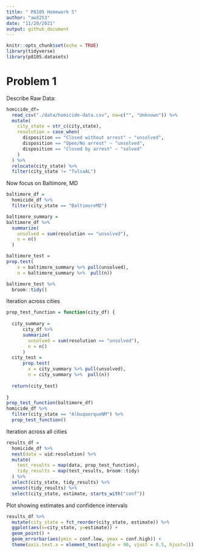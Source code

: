 ```yaml
---
title: " P8105 Homework 5"
author: "aw3253"
date: "11/20/2021"
output: github_document
---
```


```r
knitr::opts_chunk$set(echo = TRUE)
library(tidyverse)
library(p8105.datasets)
```

# Problem 1

Describe Raw Data:

```r
homicide_df=
  read_csv("./data/homicide-data.csv", na=c("", "Unknown")) %>% 
  mutate(
    city_state = str_c(city,state),
    resolution = case_when(
      disposition == "Closed without arrest" ~ "unsolved",
      disposition == "Open/No arrest" ~ "unsolved",
      disposition == "Closed by arrest" ~ "solved"
    )
  ) %>% 
  relocate(city_state) %>% 
  filter(city_state != "TulsaAL")
```


Now focus on Baltimore, MD 

```r
baltimore_df =
  homicide_df %>% 
  filter(city_state == "BaltimoreMD")

baltimore_summary = 
baltimore_df %>% 
  summarize(
    unsolved = sum(resolution == "unsolved"),
    n = n()
  )

baltimore_test =
prop.test(
    x = baltimore_summary %>% pull(unsolved),
    n = baltimore_summary %>%  pull(n))

baltimore_test %>% 
  broom::tidy()
```

Iteration across cities

```r
prop_test_function = function(city_df) {
  
  city_summary = 
      city_df %>% 
      summarize(
        unsolved = sum(resolution == "unsolved"),
        n = n()
      )
  city_test =
      prop.test(
        x = city_summary %>% pull(unsolved),
        n = city_summary %>%  pull(n))
  
  return(city_test)
  
}
prop_test_function(baltimore_df)
homicide_df %>% 
  filter(city_state == "AlbuquerqueNM") %>% 
  prop_test_function()
```

Iteration across all cities

```r
results_df =
  homicide_df %>% 
  nest(data = uid:resolution) %>% 
  mutate(
    test_results = map(data, prop_test_function),
    tidy_results = map(test_results, broom::tidy)
  ) %>%  
  select(city_state, tidy_results) %>% 
  unnest(tidy_results) %>% 
  select(city_state, estimate, starts_with("conf"))
```

Plot showing estimates and confidence intervals 

```r
results_df %>% 
  mutate(city_state = fct_reorder(city_state, estimate)) %>% 
  ggplot(aes(x=city_state, y=estimate)) + 
  geom_point() +
  geom_errorbar(aes(ymin = conf.low, ymax = conf.high)) +
  theme(axis.text.x = element_text(angle = 90, vjust = 0.5, hjust=1))
```